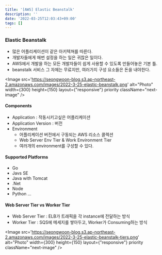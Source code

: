```yaml
---
title: '[AWS] Elastic Beanstalk'
description: ''
date: '2022-03-25T12:03:43+09:00'
tags: []
---
```


### Elastic Beanstalk
- 많은 어플리케이션이 같은 아키텍쳐를 따른다.
- 개발자들에게 매번 설정을 하는 일은 귀찮은 일이다.
- AWS에서 개발을 하는 모든 개발자들이 쉽게 사용할 수 있도록 만들어놓은 기본 틀.
- beanstalk 서비스 그 자체는 무료지만, 여러가지 구성 요소들은 돈을 내야한다.

<Image
    src='https://seongwoon-blog.s3.ap-northeast-2.amazonaws.com/images/2022-3-25-elastic-beanstalk.png'
    alt="Photo"
    width={300}
    height={150}
    layout={"responsive"}
    priority
    className="next-image"
/>

#### Components
- Application : 작동시키고싶은 어플리케이션
- Application Version : 버전
- Environment
    - 어플리케이션 버전에서 구동되는 AWS 리소스 콜렉션
    - Web Server Env Tier & Work Environment Tier
    - 여러개의 environment를 구성할 수 있다.

#### Supported Platforms
- Go
- Javs SE
- Java with Tomcat
- .Net
- Node
- Python
...

#### Web Server Tier vs Worker Tier
- Web Server Tier : ELB가 트래픽을 각 instance에 전달하는 방식
- Worker Tier : SQS에 메세지를 쌓아두고, Worker가 Consuming하는 방식

<Image
    src='https://seongwoon-blog.s3.ap-northeast-2.amazonaws.com/images/2022-3-25-elastic-beanstalk-tiers.png'
    alt="Photo"
    width={300}
    height={150}
    layout={"responsive"}
    priority
    className="next-image"
/>

